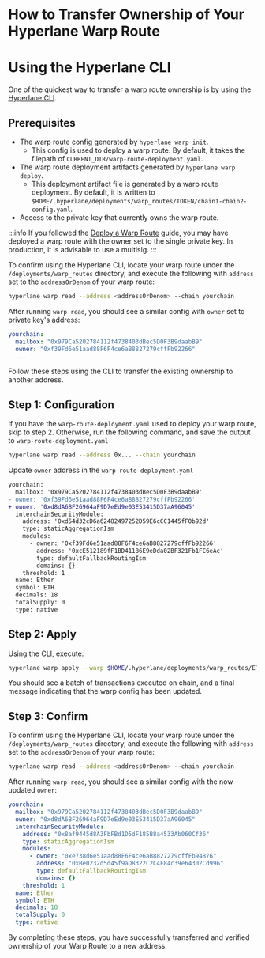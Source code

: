 # How to Transfer Ownership of Your Hyperlane Warp Route

# Using the Hyperlane CLI

One of the quickest way to transfer a warp route ownership is by using the [Hyperlane CLI](https://docs.hyperlane.xyz/docs/reference/cli).

## Prerequisites

- The warp route config generated by `hyperlane warp init`.
    - This config is used to deploy a warp route. By default, it takes the filepath of `CURRENT_DIR/warp-route-deployment.yaml`.
- The warp route deployment artifacts generated by `hyperlane warp deploy`.
    - This deployment artifact file is generated by a warp route deployment. By default, it is written to `$HOME/.hyperlane/deployments/warp_routes/TOKEN/chain1-chain2-config.yaml`.
- Access to the private key that currently owns the warp route.

:::info
If you followed the [Deploy a Warp Route](https://docs.hyperlane.xyz/docs/guides/deploy-warp-route) guide, you may have deployed a warp route with the owner set to the single private key. In production, it is advisable to use a multisig.
:::

To confirm using the Hyperlane CLI, locate your warp route under the `/deployments/warp_routes` directory, and execute the following with `address` set to the `addressOrDenom` of your warp route:

```bash
hyperlane warp read --address <addressOrDenom> --chain yourchain
```

After running `warp read`, you should see a similar config with `owner` set to private key's address:

```yaml
yourchain:
  mailbox: "0x979Ca5202784112f4738403dBec5D0F3B9daabB9"
  owner: "0xf39Fd6e51aad88F6F4ce6aB8827279cffFb92266"
  ...
```

Follow these steps using the CLI to transfer the existing ownership to another address.

## Step 1: Configuration

If you have the `warp-route-deployment.yaml` used to deploy your warp route, skip to step 2. Otherwise, run the following command, and save the output to `warp-route-deployment.yaml` 

```bash
hyperlane warp read --address 0x... --chain yourchain
```

Update `owner` address in the `warp-route-deployment.yaml`

```diff title="warp-route-deployment.yaml"
yourchain:
  mailbox: '0x979Ca5202784112f4738403dBec5D0F3B9daabB9'
- owner: '0xf39Fd6e51aad88F6F4ce6aB8827279cffFb92266'
+ owner: '0xd8dA6BF26964aF9D7eEd9e03E53415D37aA96045'
  interchainSecurityModule:
    address: '0xd54d32cD6a62482497252D59E6cCC1445fF0b92d'
    type: staticAggregationIsm
    modules:
      - owner: '0xf39Fd6e51aad88F6F4ce6aB8827279cffFb92266'
        address: '0xcE512189fF1BD41186E9eDda02BF321Fb1FC6eAc'
        type: defaultFallbackRoutingIsm
        domains: {}
    threshold: 1
  name: Ether
  symbol: ETH
  decimals: 18
  totalSupply: 0
  type: native

```

## Step 2: Apply

Using the CLI, execute:

```bash
hyperlane warp apply --warp $HOME/.hyperlane/deployments/warp_routes/ETH/yourchain-config.yaml --config ./warp-route-deployment.yaml
```

You should see a batch of transactions executed on chain, and a final message indicating that the warp config has been updated.

## Step 3: Confirm

To confirm using the Hyperlane CLI, locate your warp route under the `/deployments/warp_routes` directory, and execute the following with `address` set to the `addressOrDenom` of your warp route:

```bash
hyperlane warp read --address <addressOrDenom> --chain yourchain
```

After running `warp read`, you should see a similar config with the now updated `owner`:

```yaml
yourchain:
  mailbox: "0x979Ca5202784112f4738403dBec5D0F3B9daabB9"
  owner: "0xd8dA6BF26964aF9D7eEd9e03E53415D37aA96045"
  interchainSecurityModule:
    address: "0x8af9445d8A3FbFBd1D5dF185B8a4533Ab060Cf36"
    type: staticAggregationIsm
    modules:
      - owner: "0xe738d6e51aad88F6F4ce6aB8827279cffFb94876"
        address: "0xBe0232d5d45f9aD8322C2C4F84c39e64302Cd996"
        type: defaultFallbackRoutingIsm
        domains: {}
    threshold: 1
  name: Ether
  symbol: ETH
  decimals: 18
  totalSupply: 0
  type: native
```

By completing these steps, you have successfully transferred and verified ownership of your Warp Route to a new address.
